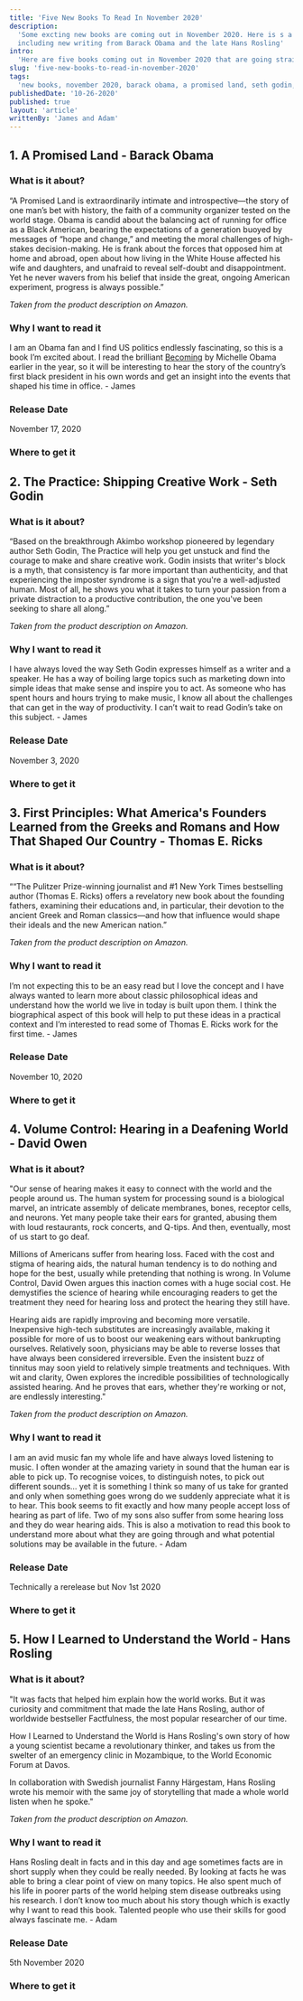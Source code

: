 ```yaml
---
title: 'Five New Books To Read In November 2020'
description:
  'Some excting new books are coming out in November 2020. Here is s a list of five new non-fiction books to capture our attention, 
  including new writing from Barack Obama and the late Hans Rosling'
intro:
  'Here are five books coming out in November 2020 that are going straight onto our To Read list. Which of them are you most tempted to get your hands on?'
slug: 'five-new-books-to-read-in-november-2020'
tags:
  'new books, november 2020, barack obama, a promised land, seth godin, the practice, thomas e ricks, first princples, david owen, volume control, hans rosling, how i learned to understand the world'
publishedDate: '10-26-2020'
published: true
layout: 'article'
writtenBy: 'James and Adam'
---
```



<Box textAlign="center">
  <h2>1. A Promised Land - Barack Obama</h2>
</Box>

<ImageFlexCenter
  src="book-summaries/barack-obama-a-promised-land"
  altText="A Promised Land"
  width={266}
  height={400}
/>

### What is it about?

“A Promised Land is extraordinarily intimate and introspective—the story of one man’s bet with history, the faith of a community organizer tested on the world stage. Obama is candid about the balancing act of running for office as a Black American, bearing the expectations of a generation buoyed by messages of “hope and change,” and meeting the moral challenges of high-stakes decision-making. He is frank about the forces that opposed him at home and abroad, open about how living in the White House affected his wife and daughters, and unafraid to reveal self-doubt and disappointment. Yet he never wavers from his belief that inside the great, ongoing American experiment, progress is always possible.”

_Taken from the product description on Amazon._

### Why I want to read it

I am an Obama fan and I find US politics endlessly fascinating, so this is a book I’m excited about. I read the brilliant [Becoming](https://www.amazon.com/Becoming-Michelle-Obama/dp/1524763136/ref=as_li_ss_tl?crid=3LX1FYI95GE1M&dchild=1&keywords=becoming+michelle+obama&qid=1603375285&s=books&sprefix=becom,stripbooks-intl-ship,236&sr=1-1&linkCode=ll1&tag=paperbacktrav-20&linkId=ed6ab31337bb8f1935bb19b99cc2aa45&language=en_US) by Michelle Obama earlier in the year, so it will be interesting to hear the story of the country’s first black president in his own words and get an insight into the events that shaped his time in office. - James

### Release Date

November 17, 2020

### Where to get it

<AmazonCta link="https://www.amazon.com/Promised-Land-Barack-Obama/dp/1524763160/ref=as_li_ss_tl?crid=35IQY6LIG8YHK&dchild=1&keywords=a+promised+land&qid=1603375193&s=books&sprefix=a+pr,stripbooks-intl-ship,282&sr=1-1&linkCode=ll1&tag=paperbacktrav-20&linkId=3d41530e33a5f05b294302753704e9ac&language=en_US" />

<Box textAlign="center" pt={8}>
  <h2>2. The Practice: Shipping Creative Work - Seth Godin</h2>
</Box>

<ImageFlexCenter
  src="book-summaries/seth-godin-the-practice"
  altText="The Practice: Shipping Creative Work"
  width={266}
  height={400}
/>

### What is it about?

“Based on the breakthrough Akimbo workshop pioneered by legendary author Seth Godin, The Practice will help you get unstuck and find the courage to make and share creative work. Godin insists that writer's block is a myth, that consistency is far more important than authenticity, and that experiencing the imposter syndrome is a sign that you're a well-adjusted human. Most of all, he shows you what it takes to turn your passion from a private distraction to a productive contribution, the one you've been seeking to share all along.”

_Taken from the product description on Amazon._

### Why I want to read it

I have always loved the way Seth Godin expresses himself as a writer and a speaker. He has a way of boiling large topics such as marketing down into simple ideas that make sense and inspire you to act. As someone who has spent hours and hours trying to make music, I know all about the challenges that can get in the way of productivity. I can’t wait to read Godin’s take on this subject. - James

### Release Date

November 3, 2020

### Where to get it

<AmazonCta link="https://www.amazon.com/Practice-Shipping-Creative-Work/dp/0593328973/ref=as_li_ss_tl?crid=3FSBH50XA3V5O&dchild=1&keywords=the+practice+shipping+creative+work&qid=1603375452&s=books&sprefix=the+practice+s,stripbooks-intl-ship,233&sr=1-1&linkCode=ll1&tag=paperbacktrav-20&linkId=5ad6ae309e673069a56f254c02715542&language=en_US" />

<Box textAlign="center" pt={8}>
  <h2>
    3. First Principles: What America's Founders Learned from the Greeks and Romans and How That Shaped Our Country - Thomas E. Ricks
  </h2>
</Box>

<ImageFlexCenter
  src="book-summaries/thomas-e-ricks-first-principles"
  altText="First Principles: What America's Founders Learned from the Greeks and Romans and How That Shaped Our Country"
  width={266}
  height={400}
/>

### What is it about?

““The Pulitzer Prize-winning journalist and #1 New York Times bestselling author (Thomas E. Ricks) offers a revelatory new book about the founding fathers, examining their educations and, in particular, their devotion to the ancient Greek and Roman classics—and how that influence would shape their ideals and the new American nation.”

_Taken from the product description on Amazon._

### Why I want to read it

I’m not expecting this to be an easy read but I love the concept and I have always wanted to learn more about classic philosophical ideas and understand how the world we live in today is built upon them. I think the biographical aspect of this book will help to put these ideas in a practical context and I’m interested to read some of Thomas E. Ricks work for the first time. - James

### Release Date

November 10, 2020

### Where to get it

<AmazonCta link="https://www.amazon.com/First-Principles-Americas-Founders-Learned/dp/0062997459/ref=as_li_ss_tl?crid=1AZPZEBLU6KKO&dchild=1&keywords=first+principles&qid=1603376424&s=books&sprefix=first+princ,stripbooks-intl-ship,288&sr=1-1&linkCode=ll1&tag=paperbacktrav-20&linkId=d7bc1bb7da1be9b76313979308e0e795&language=en_US" />

<Box textAlign="center" pt={8}>
  <h2>
    4. Volume Control: Hearing in a Deafening World - David Owen
  </h2>
</Box>

<ImageFlexCenter
  src="book-summaries/david-owen-volume-control"
  altText="Volume Control: Hearing in a Deafening World"
  width={266}
  height={400}
/>

### What is it about?

"Our sense of hearing makes it easy to connect with the world and the people around us. The human system for processing sound is a biological marvel, an intricate assembly of delicate membranes, bones, receptor cells, and neurons. Yet many people take their ears for granted, abusing them with loud restaurants, rock concerts, and Q-tips. And then, eventually, most of us start to go deaf.

Millions of Americans suffer from hearing loss. Faced with the cost and stigma of hearing aids, the natural human tendency is to do nothing and hope for the best, usually while pretending that nothing is wrong. In Volume Control, David Owen argues this inaction comes with a huge social cost. He demystifies the science of hearing while encouraging readers to get the treatment they need for hearing loss and protect the hearing they still have.

Hearing aids are rapidly improving and becoming more versatile. Inexpensive high-tech substitutes are increasingly available, making it possible for more of us to boost our weakening ears without bankrupting ourselves. Relatively soon, physicians may be able to reverse losses that have always been considered irreversible. Even the insistent buzz of tinnitus may soon yield to relatively simple treatments and techniques. With wit and clarity, Owen explores the incredible possibilities of technologically assisted hearing. And he proves that ears, whether they're working or not, are endlessly interesting."


_Taken from the product description on Amazon._

### Why I want to read it

I am an avid music fan my whole life and have always loved listening to music. I often wonder at the amazing variety in sound that the human ear is able to pick up. To recognise voices, to distinguish notes, to pick out different sounds… yet it is something I think so many of us take for granted and only when something goes wrong do we suddenly appreciate what it is to hear. This book seems to fit exactly and how many people accept loss of hearing as part of life. Two of my sons also suffer from some hearing loss and they do wear hearing aids. This is also a motivation to read this book to understand more about what they are going through and what potential solutions may be available in the future. - Adam

### Release Date

Technically a rerelease but Nov 1st 2020

### Where to get it

<AmazonCta link="https://www.amazon.com/gp/product/0525534229/ref=as_li_tl?ie=UTF8&camp=1789&creative=9325&creativeASIN=0525534229&linkCode=as2&tag=paperbacktrav-20&linkId=0eed3edc0eace95ccde64a8036e0120f" />

<Box textAlign="center" pt={8}>
  <h2>
    5. How I Learned to Understand the World - Hans Rosling
  </h2>
</Box>

<ImageFlexCenter
  src="book-summaries/hans-rosling-how-i-learned-to-understand-the-world"
  altText="How I Learned to Understand the World"
  width={266}
  height={400}
/>

### What is it about?

"It was facts that helped him explain how the world works. But it was curiosity and commitment that made the late Hans Rosling, author of worldwide bestseller Factfulness, the most popular researcher of our time.

How I Learned to Understand the World is Hans Rosling's own story of how a young scientist became a revolutionary thinker, and takes us from the swelter of an emergency clinic in Mozambique, to the World Economic Forum at Davos.

In collaboration with Swedish journalist Fanny Härgestam, Hans Rosling wrote his memoir with the same joy of storytelling that made a whole world listen when he spoke."


_Taken from the product description on Amazon._

### Why I want to read it

Hans Rosling dealt in facts and in this day and age sometimes facts are in short supply when they could be really needed. By looking at facts he was able to bring a clear point of view on many topics. He also spent much of his life in poorer parts of the world helping stem disease outbreaks using his research. I don’t know too much about his story though which is exactly why I want to read this book. Talented people who use their skills for good always fascinate me. - Adam

### Release Date

5th November 2020

### Where to get it

<AmazonCta link="https://www.amazon.com/gp/product/1250266890/ref=as_li_tl?ie=UTF8&camp=1789&creative=9325&creativeASIN=1250266890&linkCode=as2&tag=paperbacktrav-20&linkId=f250e9641e0dc6912870d68106fd9d06" />
